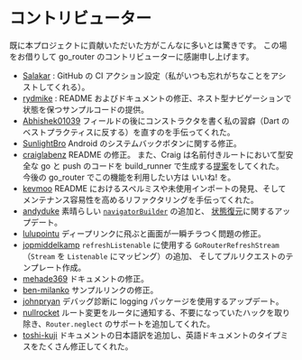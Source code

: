 # コントリビューター

既に本プロジェクトに貢献いただいた方がこんなに多いとは驚きです。
この場をお借りして go_router のコントリビューターに感謝申し上げます。

- [Salakar](https://github.com/Salakar) : GitHub の CI アクション設定（私がいつも忘れがちなことをアシストしてくれる）。
- [rydmike](https://github.com/rydmike) : README およびドキュメントの修正、ネスト型ナビゲーションで状態を保つサンプルコードの提供。
- [Abhishek01039](https://github.com/Abhishek01039) フィールドの後にコンストラクタを書く私の習癖（Dart のベストプラクティスに反する）を直すのを手伝ってくれた。
- [SunlightBro](https://github.com/SunlightBro) Android のシステムバックボタンに関する修正。
- [craiglabenz](https://github.com/craiglabenz) README の修正。
  また、Craig は名前付きルートにおいて型安全な go と push のコードを build_runner で生成する[提案](https://github.com/csells/go_router/issues/66)をしてくれた。
  今後の go_router でこの機能を利用したい方は いいね! を。
- [kevmoo](https://github.com/kevmoo) README におけるスペルミスや未使用インポートの発見、そしてメンテナンス容易性を高めるリファクタリングを手伝ってくれた。
- [andyduke](https://github.com/andyduke) 素晴らしい [`navigatorBuilder`](/navigator-builder) の追加と、
  [状態復元](https://github.com/csells/go_router/blob/master/example/lib/state_restoration.dart)に関するアップデート。
- [lulupointu](https://github.com/lulupointu) ディープリンクに飛ぶと画面が一瞬チラつく問題の修正。
- [jopmiddelkamp](https://github.com/jopmiddelkamp) `refreshListenable` に使用する `GoRouterRefreshStream`（`Stream` を `Listenable` にマッピング）の追加、
  そしてプルリクエストのテンプレート作成。
- [mehade369](https://github.com/mehade369) ドキュメントの修正。
- [ben-milanko](https://github.com/ben-milanko) サンプルリンクの修正。
- [johnpryan](https://github.com/johnpryan) デバッグ診断に logging パッケージを使用するアップデート。
- [nullrocket](https://github.com/nullrocket) ルート変更をルータに通知する、不要になっていたハックを取り除き、`Router.neglect` のサポートを追加してくれた。
- [toshi-kuji](https://github.com/toshi-kuji) ドキュメントの日本語訳を追加し、英語ドキュメントのタイプミスをたくさん修正してくれた。